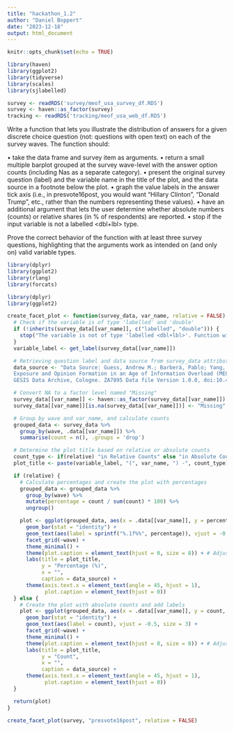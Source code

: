 ```yaml
---
title: "hackathon_1.2"
author: "Daniel Boppert"
date: "2023-12-18"
output: html_document
---
```


```r
knitr::opts_chunk$set(echo = TRUE)
```

```r
library(haven)
library(ggplot2)
library(tidyverse)
library(scales)
library(sjlabelled)
```

```r
survey <- readRDS('survey/meof_usa_survey_df.RDS')
survey <- haven::as_factor(survey)
tracking <- readRDS('tracking/meof_usa_web_df.RDS')

```
Write a function that lets you illustrate the distribution of answers for a given discrete
choice question (not: questions with open text) on each of the survey waves. The
function should:

• take the data frame and survey item as arguments.
• return a small multiple barplot grouped at the survey wave-level with the answer
option counts (including Nas as a separate category).
• present the original survey question (label) and the variable name in the title of the
plot, and the data source in a footnote below the plot.
• graph the value labels in the answer tick axis (i.e., in presvote16post, you would
want “Hillary Clinton”, “Donald Trump”, etc., rather than the numbers
representing these values).
• have an additional argument that lets the user determine whether absolute
numbers (counts) or relative shares (in % of respondents) are reported.
• stop if the input variable is not a labelled <dbl+lbl> type.

Prove the correct behavior of the function with at least three survey questions,
highlighting that the arguments work as intended on (and only on) valid variable
types.

```r

library(dplyr)
library(ggplot2)
library(rlang)
library(forcats)

library(dplyr)
library(ggplot2)

create_facet_plot <- function(survey_data, var_name, relative = FALSE) {
  # Check if the variable is of type 'labelled' and 'double'
  if (!inherits(survey_data[[var_name]], c("labelled", "double"))) {
    stop("The variable is not of type 'labelled <dbl+lbl>'. Function will stop.")
  }
  variable_label <- get_label(survey_data[[var_name]])

  # Retrieving question label and data source from survey_data attributes
  data_source <- "Data Source: Guess, Andrew M.; Barberá, Pablo; Yang, JungHwan; Munzert, Simon (2022): Media
  Exposure and Opinion Formation in an Age of Information Overload (MEOF) – Survey U.S.A..
  GESIS Data Archive, Cologne. ZA7895 Data file Version 1.0.0, doi:10.4232/1.13980"

  # Convert NA to a factor level named "Missing"
  survey_data[[var_name]] <- haven::as_factor(survey_data[[var_name]])
  survey_data[[var_name]][is.na(survey_data[[var_name]])] <- "Missing"

  # Group by wave and var_name, and calculate counts
  grouped_data <- survey_data %>%
    group_by(wave, .data[[var_name]]) %>%
    summarise(count = n(), .groups = 'drop')

  # Determine the plot title based on relative or absolute counts
  count_type <- if(relative) "in Relative Counts" else "in Absolute Counts"
  plot_title <- paste(variable_label, "(", var_name, ") -", count_type)

  if (relative) {
    # Calculate percentages and create the plot with percentages
    grouped_data <- grouped_data %>%
      group_by(wave) %>%
      mutate(percentage = count / sum(count) * 100) %>%
      ungroup()

    plot <- ggplot(grouped_data, aes(x = .data[[var_name]], y = percentage, fill = wave)) +
      geom_bar(stat = "identity") +
      geom_text(aes(label = sprintf("%.1f%%", percentage)), vjust = -0.5, size = 3) +
      facet_grid(~wave) +
      theme_minimal() +
      theme(plot.caption = element_text(hjust = 0, size = 8)) + # Adjust caption text size here
      labs(title = plot_title, 
           y = "Percentage (%)", 
           x = "",
           caption = data_source) +
      theme(axis.text.x = element_text(angle = 45, hjust = 1),
            plot.caption = element_text(hjust = 0))
  } else {
    # Create the plot with absolute counts and add labels
    plot <- ggplot(grouped_data, aes(x = .data[[var_name]], y = count, fill = wave)) +
      geom_bar(stat = "identity") +
      geom_text(aes(label = count), vjust = -0.5, size = 3) +
      facet_grid(~wave) +
      theme_minimal() +
      theme(plot.caption = element_text(hjust = 0, size = 8)) + # Adjust caption text size here
      labs(title = plot_title, 
           y = "Count", 
           x = "",
           caption = data_source) +
      theme(axis.text.x = element_text(angle = 45, hjust = 1),
            plot.caption = element_text(hjust = 0))
  }

  return(plot)
}

create_facet_plot(survey, "presvote16post", relative = FALSE)






```




















